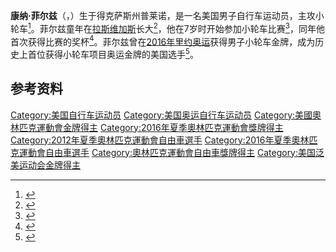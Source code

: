 {{bots|deny=InternetArchiveBot}}
{{NoteTA|G1=Sports}}
{{Infobox cyclist
| name = 康纳·菲尔兹
| image = Connor Fields - Rio 2016.jpg
| image_size = 
| caption = 摄于2016年里约奥运
| birth_date = {{birth date and age|1992|9|14}}
| birth_place = {{USA}}[[得克萨斯州|得克萨斯州]][[普莱诺_(得克萨斯州)|普莱诺]]
| death_date = 
| death_place = 
| height = {{convert|1.83|m|ftin|abbr=on}}
| weight = {{convert|91|kg|lb|abbr=on}}
| discipline = [[小轮车|小轮车]]
| medaltemplates =
{{MedalSport|男子[[自行车|自行车]]}}
{{MedalCountry|{{USA}}}}
{{MedalCompetition|[[奥林匹克运动会|奥林匹克运动会]]}}
{{MedalGold|[[2016年夏季奥林匹克运动会|2016 里约热内卢]]|[[2016年夏季奥林匹克运动会自行车比赛|小轮车]]}}
{{MedalCompetition|[[泛美运动会|泛美运动会]]}}
{{MedalGold|[[2011年泛美运动会|2011 瓜达拉哈拉]]|小轮车}}
{{MedalCompetition|[[世界小轮车锦标赛|世界小轮车锦标赛]]}}
{{MedalGold|2012 伯明翰|精英级计时赛}}
{{MedalGold|2013 奥克兰|精英级计时赛}}
{{MedalBronze|2015 赫斯登－佐尔德尔|精英级计时赛}}
}}
'''康纳·菲尔兹'''（{{lang-en|Connor Fields}}，{{bd|1992年|9月14日||}}）生于得克萨斯州普莱诺，是一名美国男子自行车运动员，主攻小轮车<ref>{{cite web|url=http://archivepyc.nbcolympics.com/athletes/connor-fields/751183|title=Connor Fields|work=NBC Olympics|accessdate=2020-09-26|archiveurl=https://archive.is/R2sts|archivedate=2020-09-23}}</ref>。菲尔兹童年在[[拉斯维加斯|拉斯维加斯]]长大<ref>{{cite web|url=https://www.espn.com/olympics/cycling/story/_/id/17349259/2016-rio-olympics-connor-field-childhood-prediction-comes-true-bmx-gold|title=Connor Field's childhood prediction comes true with BMX gold|publisher=[[ESPN|ESPN]]|date=2016-08-20|accessdate=2020-09-26|archiveurl=https://web.archive.org/web/20190406132424/http://www.espn.com/olympics/cycling/story/_/id/17349259/2016-rio-olympics-connor-field-childhood-prediction-comes-true-bmx-gold|archivedate=2019-04-06}}</ref>，他在7岁时开始参加小轮车比赛<ref>{{cite web|url=https://www.teamusa.org/usa-cycling/athletes/Connor-Fields|title=Connor Fields|work=Team USA|accessdate=2020-09-26|archiveurl=https://archive.is/qshQl|archivedate=2020-09-23}}</ref>，同年他首次获得比赛的奖杯<ref>{{cite web|url=https://www.usabmx.com/site/postings/1634|title=At Home with Connor Fields|work=USA BMX|date=2018-12-13|accessdate=2020-09-26|archiveurl=https://archive.is/seSNn|archivedate=2020-09-23}}</ref>。菲尔兹曾在[[2016年夏季奥林匹克运动会|2016年里约奥运]]获得男子小轮车金牌，成为历史上首位获得小轮车项目奥运金牌的美国选手<ref>{{cite web|url=http://www.grindtv.com/bike/connor-fields-becomes-first-american-bmx-rider-win-olympic-gold/|title=Connor Fields becomes first American BMX rider to win Olympic gold|work=GRINDTV.com|date=2016-08-19|accessdate=2017-03-25|archiveurl=https://web.archive.org/web/20170326051725/http://www.grindtv.com/bike/connor-fields-becomes-first-american-bmx-rider-win-olympic-gold/|archivedate=2017-03-26 }}</ref>。

==参考资料==
{{reflist}}

{{DEFAULTSORT:Fields, Connor}}
[[Category:美国自行车运动员|Category:美国自行车运动员]]
[[Category:美国奥运自行车运动员|Category:美国奥运自行车运动员]]
[[Category:美國奧林匹克運動會金牌得主|Category:美國奧林匹克運動會金牌得主]]
[[Category:2016年夏季奧林匹克運動會獎牌得主|Category:2016年夏季奧林匹克運動會獎牌得主]]
[[Category:2012年夏季奧林匹克運動會自由車選手|Category:2012年夏季奧林匹克運動會自由車選手]]
[[Category:2016年夏季奧林匹克運動會自由車選手|Category:2016年夏季奧林匹克運動會自由車選手]]
[[Category:奧林匹克運動會自由車獎牌得主|Category:奧林匹克運動會自由車獎牌得主]]
[[Category:美国泛美运动会金牌得主|Category:美国泛美运动会金牌得主]]